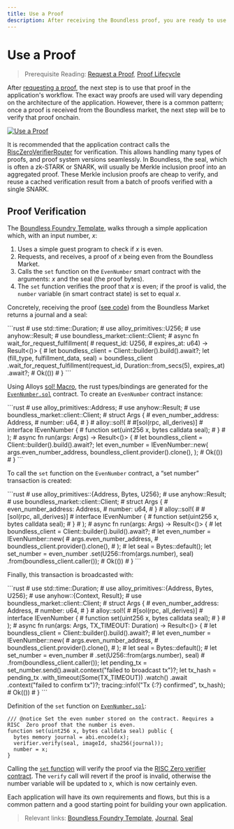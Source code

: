 ```yaml
---
title: Use a Proof
description: After receiving the Boundless proof, you are ready to use it in your app to access verifiable compute directly.
---
```



# Use a Proof

> Prerequisite Reading: [Request a Proof](/developers/tutorials/request), [Proof Lifecycle](/developers/proof-lifecycle)

After [requesting a proof](/developers/tutorials/request), the next step is to use that proof in the application's workflow.
The exact way proofs are used will vary depending on the architecture of the application.
However, there is a common pattern; once a proof is received from the Boundless market, the next step will be to verify that proof onchain.

<a href="/use-a-proof.png" class="lightgallery">
  <img src="/use-a-proof.png" alt="Use a Proof" />
</a>

It is recommended that the application contract calls the [RiscZeroVerifierRouter](https://dev.risczero.com/api/blockchain-integration/contracts/verifier) for verification.
This allows handling many types of proofs, and proof system versions seamlessly.
In Boundless, the seal, which is often a zk-STARK or SNARK, will usually be Merkle inclusion proof into an aggregated proof.
These Merkle inclusion proofs are cheap to verify, and reuse a cached verification result from a batch of proofs verified with a single SNARK.

## Proof Verification

The [Boundless Foundry Template](https://github.com/boundless-xyz/boundless-foundry-template), walks through a simple application which, with an input number, _x_:

1. Uses a simple guest program to check if _x_ is even.
2. Requests, and receives, a proof of _x_ being even from the Boundless Market.
3. Calls the `set` function on the `EvenNumber` smart contract with the arguments: _x_ and the seal (the proof bytes).
4. The `set` function verifies the proof that _x_ is even; if the proof is valid, the `number` variable (in smart contract state) is set to equal _x_.

Concretely, receiving the proof ([see code](https://github.com/boundless-xyz/boundless-foundry-template/blob/main/apps/src/main.rs)) from the Boundless Market returns a journal and a seal:

<StripRustCodeComments>
```rust
# use std::time::Duration;
# use alloy_primitives::U256;
# use anyhow::Result;
# use boundless_market::client::Client;
# async fn wait_for_request_fulfillment(
# request_id: U256,
# expires_at: u64) -> Result<()> {
# let boundless_client = Client::builder().build().await?;
let (fill_type, fulfillment_data, seal) = boundless_client
    .wait_for_request_fulfillment(request_id, Duration::from_secs(5), expires_at)
    .await?;
# Ok(())
# }
```
</StripRustCodeComments>

Using Alloys [sol! Macro](https://alloy.rs/contract-interactions/using-sol%21/), the rust types/bindings are generated for the [`EvenNumber.sol`](https://github.com/boundless-xyz/boundless-foundry-template/blob/main/contracts/src/EvenNumber.sol) contract.
To create an `EvenNumber` contract instance:

<StripRustCodeComments>
```rust
# use alloy_primitives::Address;
# use anyhow::Result;
# use boundless_market::client::Client;
# struct Args {
#    even_number_address: Address,
#    number: u64,
# }
# alloy::sol!(
#    #[sol(rpc, all_derives)]
#    interface IEvenNumber {
#        function set(uint256 x, bytes calldata seal);
#    }
# );
# async fn run(args: Args) -> Result<()> {
# let boundless_client = Client::builder().build().await?;
let even_number = IEvenNumber::new(
    args.even_number_address,
    boundless_client.provider().clone(),
);
# Ok(())
# }
```
</StripRustCodeComments>

To call the `set` function on the `EvenNumber` contract, a “set number” transaction is created:

<StripRustCodeComments>
```rust
# use alloy_primitives::{Address, Bytes, U256};
# use anyhow::Result;
# use boundless_market::client::Client;
# struct Args {
#    even_number_address: Address,
#    number: u64,
# }
# alloy::sol!(
#    #[sol(rpc, all_derives)]
#    interface IEvenNumber {
#        function set(uint256 x, bytes calldata seal);
#    }
# );
# async fn run(args: Args) -> Result<()> {
# let boundless_client = Client::builder().build().await?;
# let even_number = IEvenNumber::new(
#    args.even_number_address,
#    boundless_client.provider().clone(),
# );
# let seal = Bytes::default();
let set_number = even_number
    .set(U256::from(args.number), seal)
    .from(boundless_client.caller());
# Ok(())
# }
```
</StripRustCodeComments>

Finally, this transaction is broadcasted with:

<StripRustCodeComments>
```rust
# use std::time::Duration;
# use alloy_primitives::{Address, Bytes, U256};
# use anyhow::{Context, Result};
# use boundless_market::client::Client;
# struct Args {
#    even_number_address: Address,
#    number: u64,
# }
# alloy::sol!(
#    #[sol(rpc, all_derives)]
#    interface IEvenNumber {
#        function set(uint256 x, bytes calldata seal);
#    }
# );
# async fn run(args: Args, TX_TIMEOUT: Duration) -> Result<()> {
# let boundless_client = Client::builder().build().await?;
# let even_number = IEvenNumber::new(
#    args.even_number_address,
#    boundless_client.provider().clone(),
# );
# let seal = Bytes::default();
# let set_number = even_number
#    .set(U256::from(args.number), seal)
#    .from(boundless_client.caller());
let pending_tx = set_number.send().await.context("failed to broadcast tx")?;
let tx_hash = pending_tx
    .with_timeout(Some(TX_TIMEOUT))
    .watch()
    .await
    .context("failed to confirm tx")?;
tracing::info!("Tx {:?} confirmed", tx_hash);
# Ok(())
# }
```
</StripRustCodeComments>

Definition of the `set` function on [`EvenNumber.sol`](https://github.com/boundless-xyz/boundless-foundry-template/blob/main/contracts/src/EvenNumber.sol):

```solidity [EvenNumber.sol]
/// @notice Set the even number stored on the contract. Requires a RISC  Zero proof that the number is even.
function set(uint256 x, bytes calldata seal) public {
  bytes memory journal = abi.encode(x);
  verifier.verify(seal, imageId, sha256(journal));
  number = x;
}
```

Calling the [`set` function](https://github.com/boundless-xyz/boundless-foundry-template/blob/main/contracts/src/EvenNumber.sol) will verify the proof via the [RISC Zero verifier contract](https://dev.risczero.com/api/blockchain-integration/contracts/verifier).
The `verify` call will revert if the proof is invalid, otherwise the number variable will be updated to x, which is now certainly even.

Each application will have its own requirements and flows, but this is a common pattern and a good starting point for building your own application.

> Relevant links: [Boundless Foundry Template](https://github.com/boundless-xyz/boundless-foundry-template/tree/main), [Journal](https://dev.risczero.com/terminology#journal), [Seal](https://dev.risczero.com/terminology#seal)
